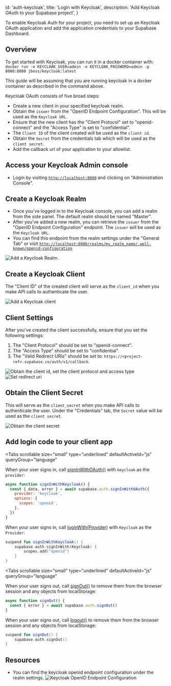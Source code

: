 
  id: 'auth-keycloak',
  title: 'Login with Keycloak',
  description: 'Add Keycloak OAuth to your Supabase project',
}

To enable Keycloak Auth for your project, you need to set up an Keycloak OAuth application and add the application credentials to your Supabase Dashboard.

## Overview

To get started with Keycloak, you can run it in a docker container with: `docker run -e KEYCLOAK_USER=admin -e KEYCLOAK_PASSWORD=admin -p 8080:8080 jboss/keycloak:latest`

This guide will be assuming that you are running keycloak in a docker container as described in the command above.

Keycloak OAuth consists of five broad steps:

- Create a new client in your specified keycloak realm.
- Obtain the `issuer` from the "OpenID Endpoint Configuration". This will be used as the `Keycloak URL`.
- Ensure that the new client has the "Client Protocol" set to "openid-connect" and the "Access Type" is set to "confidential".
- The `Client ID` of the client created will be used as the `client id`.
- Obtain the `Secret` from the credentials tab which will be used as the `client secret`.
- Add the callback url of your application to your allowlist.

## Access your Keycloak Admin console

- Login by visiting [`http://localhost:8080`](http://localhost:8080) and clicking on "Administration Console".

## Create a Keycloak Realm

- Once you've logged in to the Keycloak console, you can add a realm from the side panel. The default realm should be named "Master".
- After you've added a new realm, you can retrieve the `issuer` from the "OpenID Endpoint Configuration" endpoint. The `issuer` will be used as the `Keycloak URL`.
- You can find this endpoint from the realm settings under the "General Tab" or visit [`http://localhost:8080/realms/my_realm_name/.well-known/openid-configuration`](http://localhost:8080/realms/my_realm_name/.well-known/openid-configuration)

![Add a Keycloak Realm.](/docs/img/guides/auth-keycloak/keycloak-create-realm.png)

## Create a Keycloak Client

The "Client ID" of the created client will serve as the `client_id` when you make API calls to authenticate the user.

![Add a Keycloak client](/docs/img/guides/auth-keycloak/keycloak-add-client.png)

## Client Settings

After you've created the client successfully, ensure that you set the following settings:

1. The "Client Protocol" should be set to "openid-connect".
2. The "Access Type" should be set to "confidential".
3. The "Valid Redirect URIs" should be set to: `https://<project-ref>.supabase.co/auth/v1/callback`.

![Obtain the client id, set the client protocol and access type](/docs/img/guides/auth-keycloak/keycloak-client-id.png)
![Set redirect uri](/docs/img/guides/auth-keycloak/keycloak-redirect-uri.png)

## Obtain the Client Secret

This will serve as the `client_secret` when you make API calls to authenticate the user.
Under the "Credentials" tab, the `Secret` value will be used as the `client secret`.

![Obtain the client secret](/docs/img/guides/auth-keycloak/keycloak-client-secret.png)

## Add login code to your client app

<Tabs
  scrollable
  size="small"
  type="underlined"
  defaultActiveId="js"
  queryGroup="language"
>
<TabPanel id="js" label="JavaScript">

When your user signs in, call [signInWithOAuth()](/docs/reference/javascript/auth-signinwithoauth) with `keycloak` as the `provider`:

```js
async function signInWithKeycloak() {
  const { data, error } = await supabase.auth.signInWithOAuth({
    provider: 'keycloak',
    options: {
      scopes: 'openid',
    },
  })
}
```

</TabPanel>
<TabPanel id="kotlin" label="Kotlin">

When your user signs in, call [loginWith(Provider)](/docs/reference/kotlin/auth-signinwithoauth) with `Keycloak` as the `Provider`:

```kotlin
suspend fun signInWithKeycloak() {
	supabase.auth.signInWith(Keycloak) {
		scopes.add("openid")
	}
}
```

</TabPanel>
</Tabs>

<Tabs
  scrollable
  size="small"
  type="underlined"
  defaultActiveId="js"
  queryGroup="language"
>
<TabPanel id="js" label="JavaScript">

When your user signs out, call [signOut()](/docs/reference/javascript/auth-signout) to remove them from the browser session and any objects from localStorage:

```js
async function signOut() {
  const { error } = await supabase.auth.signOut()
}
```

</TabPanel>
<TabPanel id="kotlin" label="Kotlin">

When your user signs out, call [logout()](/docs/reference/kotlin/auth-signout) to remove them from the browser session and any objects from localStorage:

```kotlin
suspend fun signOut() {
	supabase.auth.signOut()
}
```

</TabPanel>
</Tabs>

## Resources

- You can find the keycloak openid endpoint configuration under the realm settings.
  ![Keycloak OpenID Endpoint Configuration](/docs/img/guides/auth-keycloak/keycloak-openid-endpoint-config.png)


